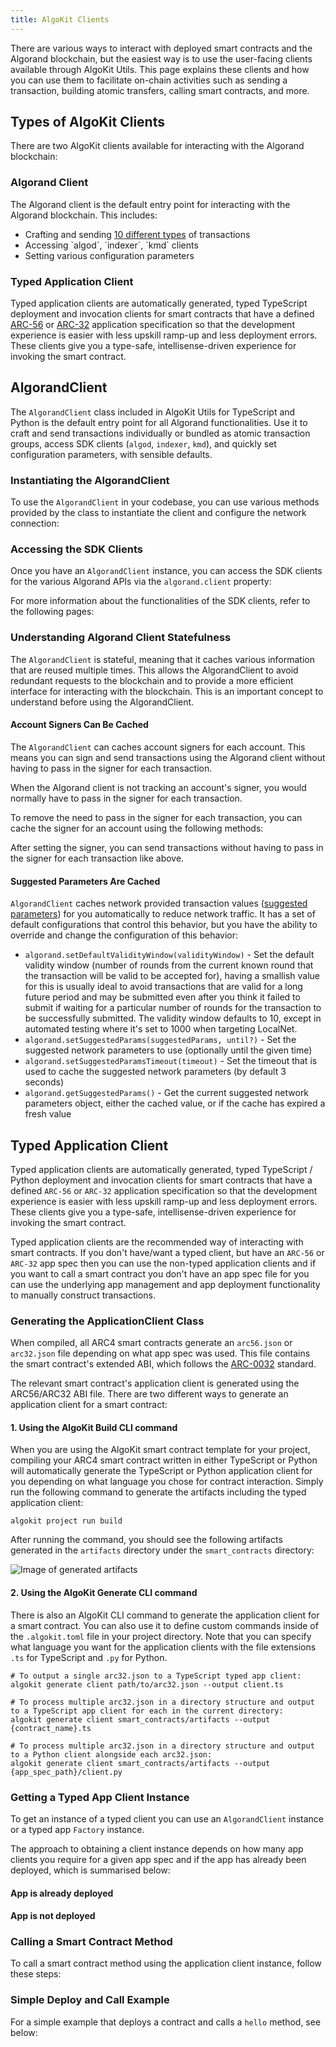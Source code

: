 ```yaml
---
title: AlgoKit Clients
---
```






There are various ways to interact with deployed smart contracts and the Algorand blockchain, but the easiest way is to use the user-facing
clients available through AlgoKit Utils. This page explains these clients and how you can use them to facilitate on-chain activities such as sending
a transaction, building atomic transfers, calling smart contracts, and more.

## Types of AlgoKit Clients

There are two AlgoKit clients available for interacting with the Algorand blockchain:

### Algorand Client

The Algorand client is the default entry point for interacting with the Algorand blockchain. This includes:

- Crafting and sending [10 different types](/concepts/transactions/types) of transactions
  <li>Accessing `algod`, `indexer`, `kmd` clients</li>
  <li>Setting various configuration parameters</li>

### Typed Application Client

Typed application clients are automatically generated, typed TypeScript deployment and invocation clients for smart contracts that have a defined [ARC-56](/standards/arcs/arc-0056) or [ARC-32](/standards/arcs/arc-0032) application specification so that the development experience is easier with less upskill ramp-up and less deployment errors. These clients give you a type-safe, intellisense-driven experience for invoking the smart contract.

## AlgorandClient

The `AlgorandClient` class included in AlgoKit Utils for TypeScript and Python is the default entry point for all Algorand functionalities.
Use it to craft and send transactions individually or bundled as atomic transaction groups, access SDK clients (`algod`, `indexer`, `kmd`), and quickly set configuration parameters, with sensible defaults.

### Instantiating the AlgorandClient

To use the `AlgorandClient` in your codebase, you can use various methods provided by the class to instantiate the client and configure the network connection:

<Tabs syncKey='lang'>
  <TabItem label='TypeScript' icon='seti:typescript'>
    <RemoteCode
      src='https://raw.githubusercontent.com/algorandfoundation/devportal-code-examples/refs/heads/main/projects/typescript-examples/algokit-utils-ts/algorand-client.ts'
      snippet='INSTANTIATE_ALGORAND_CLIENT'
      lang='ts'
      title='Instantiate Algorand Client'
      frame='none'
    />
  </TabItem>
  <TabItem label='Python' icon='seti:python'>
    <RemoteCode
      src='https://raw.githubusercontent.com/algorandfoundation/devportal-code-examples/refs/heads/main/projects/python-examples/algokit_utils_py_examples/algorand_client.py'
      snippet='INSTANTIATE_ALGORAND_CLIENT'
      lang='py'
      title='Instantiate Algorand Client'
      frame='none'
    />
  </TabItem>
</Tabs>

### Accessing the SDK Clients

Once you have an `AlgorandClient` instance, you can access the SDK clients for the various Algorand APIs via the `algorand.client` property:

<Tabs syncKey='lang'>
  <TabItem label='TypeScript' icon='seti:typescript'>
    <RemoteCode
      src='https://raw.githubusercontent.com/algorandfoundation/devportal-code-examples/refs/heads/main/projects/typescript-examples/algokit-utils-ts/algorand-client.ts'
      snippet='SDK_CLIENTS'
      lang='ts'
      title='SDK Clients'
      frame='none'
    />
  </TabItem>
  <TabItem label='Python' icon='seti:python'>
    <RemoteCode
      src='https://raw.githubusercontent.com/algorandfoundation/devportal-code-examples/refs/heads/main/projects/python-examples/algokit_utils_py_examples/algorand_client.py'
      snippet='SDK_CLIENTS'
      lang='py'
      title='SDK Clients'
      frame='none'
    />
  </TabItem>
</Tabs>

For more information about the functionalities of the SDK clients, refer to the following pages:

<LinkCard title='algod' href='/reference/rest-api/algod' description='algod API reference' />
<LinkCard title='Indexer' href='/reference/rest-api/indexer' description='Indexer API reference' />
<LinkCard title='kmd' href='/reference/rest-api/kmd' description='kmd API reference' />

### Understanding Algorand Client Statefulness

The `AlgorandClient` is stateful, meaning that it caches various information that are reused multiple times. This allows the AlgorandClient to avoid redundant requests to the blockchain and to provide a more efficient interface for interacting with the blockchain. This is an important concept to understand before using the AlgorandClient.

#### Account Signers Can Be Cached

The `AlgorandClient` can caches account signers for each account. This means you can sign and send transactions using the Algorand client without having to pass in the signer for each transaction.

When the Algorand client is not tracking an account's signer, you would normally have to pass in the signer for each transaction.

<Tabs syncKey='lang'>
  <TabItem label='TypeScript' icon='seti:typescript'>
    <RemoteCode
      src='https://raw.githubusercontent.com/algorandfoundation/devportal-code-examples/refs/heads/main/projects/typescript-examples/algokit-utils-ts/algorand-client.ts'
      snippet='TXN_WITHOUT_SIGNER_CACHE'
      lang='ts'
      title='Transaction without signer cache'
      frame='none'
    />
  </TabItem>
  <TabItem label='Python' icon='seti:python'>
    <RemoteCode
      src='https://raw.githubusercontent.com/algorandfoundation/devportal-code-examples/refs/heads/main/projects/python-examples/algokit_utils_py_examples/algorand_client.py'
      snippet='TXN_WITHOUT_SIGNER_CACHE'
      lang='py'
      title='Transaction without signer cache'
      frame='none'
    />
  </TabItem>
</Tabs>

To remove the need to pass in the signer for each transaction, you can cache the signer for an account using the following methods:

<Tabs syncKey='lang'>
  <TabItem label='TypeScript' icon='seti:typescript'>
    <RemoteCode
      src='https://raw.githubusercontent.com/algorandfoundation/devportal-code-examples/refs/heads/main/projects/typescript-examples/algokit-utils-ts/algorand-client.ts'
      snippet='SIGNER_CONFIG'
      lang='ts'
      title='Signer configuration'
      frame='none'
    />
  </TabItem>
  <TabItem label='Python' icon='seti:python'>
    <RemoteCode
      src='https://raw.githubusercontent.com/algorandfoundation/devportal-code-examples/refs/heads/main/projects/python-examples/algokit_utils_py_examples/algorand_client.py'
      snippet='SIGNER_CONFIG'
      lang='py'
      title='Signer configuration'
      frame='none'
    />
  </TabItem>
</Tabs>

After setting the signer, you can send transactions without having to pass in the signer for each transaction like above.

#### Suggested Parameters Are Cached

`AlgorandClient` caches network provided transaction values ([suggested parameters](/reference/rest-api/algod/operations/transactionparams)) for you automatically to reduce network traffic. It has a set of default configurations that control this behavior, but you have the ability to override and change the configuration of this behavior:

- `algorand.setDefaultValidityWindow(validityWindow)` - Set the default validity window (number of
  rounds from the current known round that the transaction will be valid to be accepted for), having
  a smallish value for this is usually ideal to avoid transactions that are valid for a long future
  period and may be submitted even after you think it failed to submit if waiting for a particular
  number of rounds for the transaction to be successfully submitted. The validity window defaults to
  10, except in automated testing where it's set to 1000 when targeting LocalNet.
- `algorand.setSuggestedParams(suggestedParams, until?)` - Set the suggested network parameters to
  use (optionally until the given time)
- `algorand.setSuggestedParamsTimeout(timeout)` - Set the timeout that is used to cache the
  suggested network parameters (by default 3 seconds)
- `algorand.getSuggestedParams()` - Get the current suggested network parameters object, either the
  cached value, or if the cache has expired a fresh value

<Tabs syncKey='lang'>
  <TabItem label='TypeScript' icon='seti:typescript'>
    <RemoteCode
      src='https://raw.githubusercontent.com/algorandfoundation/devportal-code-examples/refs/heads/main/projects/typescript-examples/algokit-utils-ts/algorand-client.ts'
      snippet='SUGGESTED_PARAMS_CONFIG'
      lang='ts'
      title='Suggested params configuration'
      frame='none'
    />
  </TabItem>
  <TabItem label='Python' icon='seti:python'>
    <RemoteCode
      src='https://raw.githubusercontent.com/algorandfoundation/devportal-code-examples/refs/heads/main/projects/python-examples/algokit_utils_py_examples/algorand_client.py'
      snippet='SUGGESTED_PARAMS_CONFIG'
      lang='py'
      title='Suggested params configuration'
      frame='none'
    />
  </TabItem>
</Tabs>

## Typed Application Client

Typed application clients are automatically generated, typed TypeScript / Python deployment and invocation clients for smart contracts that have a defined `ARC-56` or `ARC-32` application specification so that the development experience is easier with less upskill ramp-up and less deployment errors. These clients give you a type-safe, intellisense-driven experience for invoking the smart contract.

Typed application clients are the recommended way of interacting with smart contracts. If you don't have/want a typed client, but have an `ARC-56` or `ARC-32` app spec then you can use the non-typed application clients and if you want to call a smart contract you don't have an app spec file for you can use the underlying app management and app deployment functionality to manually construct transactions.

### Generating the ApplicationClient Class

When compiled, all ARC4 smart contracts generate an `arc56.json` or `arc32.json` file depending on what app spec was used. This file contains the smart contract's extended ABI,
which follows the [ARC-0032](/standards/arcs/arc-0032) standard.

The relevant smart contract's application client is generated using the ARC56/ARC32 ABI file. There are two different ways to generate an application client for a smart contract:

#### 1. Using the AlgoKit Build CLI command

When you are using the AlgoKit smart contract template for your project, compiling your ARC4 smart contract written in either TypeScript or Python will automatically generate the TypeScript or Python application client for you depending on what language you chose for contract interaction. Simply run the following command to generate the artifacts including the typed application client:

```shell showLineNumbers=false frame=none
algokit project run build
```

After running the command, you should see the following artifacts generated in the `artifacts` directory under the `smart_contracts` directory:

<Image src={artifacts} alt='Image of generated artifacts' />

#### 2. Using the AlgoKit Generate CLI command

There is also an AlgoKit CLI command to generate the application client for a smart contract. You can also use it to define custom commands inside of the `.algokit.toml` file in your project directory.
Note that you can specify what language you want for the application clients with the file extensions `.ts` for TypeScript and `.py` for Python.

```shell showLineNumbers=false frame=terminal
# To output a single arc32.json to a TypeScript typed app client:
algokit generate client path/to/arc32.json --output client.ts

# To process multiple arc32.json in a directory structure and output to a TypeScript app client for each in the current directory:
algokit generate client smart_contracts/artifacts --output {contract_name}.ts

# To process multiple arc32.json in a directory structure and output to a Python client alongside each arc32.json:
algokit generate client smart_contracts/artifacts --output {app_spec_path}/client.py
```

### Getting a Typed App Client Instance

To get an instance of a typed client you can use an `AlgorandClient` instance or a typed app `Factory` instance.

The approach to obtaining a client instance depends on how many app clients you require for a given app spec and if the app has already been deployed, which is summarised below:

#### App is already deployed

<Tabs syncKey='lang'>
  <TabItem label='TypeScript' icon='seti:typescript'>
    <RemoteCode
      src='https://raw.githubusercontent.com/algorandfoundation/devportal-code-examples/refs/heads/main/projects/typescript-examples/algokit-utils-ts/algorand-client.ts'
      snippet='GET_APP_CLIENT_WHEN_DEPLOYED'
      lang='ts'
      title='App is deployed. Get app client by app id'
      frame='none'
    />
  </TabItem>
  <TabItem label='Python' icon='seti:python'>
    <RemoteCode
      src='https://raw.githubusercontent.com/algorandfoundation/devportal-code-examples/refs/heads/main/projects/python-examples/algokit_utils_py_examples/algorand_client.py'
      snippet='GET_APP_CLIENT_WHEN_DEPLOYED'
      lang='py'
      title='App is deployed. Get app client by app id or creator and name.'
      frame='none'
    />
  </TabItem>
</Tabs>

#### App is not deployed

<Tabs syncKey='lang'>
  <TabItem label='TypeScript' icon='seti:typescript'>
    <RemoteCode
      src='https://raw.githubusercontent.com/algorandfoundation/devportal-code-examples/refs/heads/main/projects/typescript-examples/algokit-utils-ts/algorand-client.ts'
      snippet='APP_NOT_DEPLOYED_APP_CREATE'
      lang='ts'
      title='App not deployed app create'
      frame='none'
    />
  </TabItem>
  <TabItem label='Python' icon='seti:python'>
    <RemoteCode
      src='https://raw.githubusercontent.com/algorandfoundation/devportal-code-examples/refs/heads/main/projects/python-examples/algokit_utils_py_examples/algorand_client.py'
      snippet='APP_NOT_DEPLOYED_APP_CREATE'
      lang='py'
      title='Instantiate app client when app is not deployed and then deploy it.'
      frame='none'
    />
  </TabItem>
</Tabs>

### Calling a Smart Contract Method

To call a smart contract method using the application client instance, follow these steps:

<Tabs syncKey='lang'>
  <TabItem label='TypeScript' icon='seti:typescript'>
    <RemoteCode
      src='https://raw.githubusercontent.com/algorandfoundation/devportal-code-examples/refs/heads/main/projects/typescript-examples/algokit-utils-ts/algorand-client.ts'
      snippet='APP_CLIENT_CALL_METHOD'
      lang='ts'
      title='Call a smart contract method'
      frame='none'
    />
  </TabItem>
  <TabItem label='Python' icon='seti:python'>
    <RemoteCode
      src='https://raw.githubusercontent.com/algorandfoundation/devportal-code-examples/refs/heads/main/projects/python-examples/algokit_utils_py_examples/algorand_client.py'
      snippet='APP_CLIENT_CALL_METHOD'
      lang='py'
      title='Call a smart contract method'
      frame='none'
    />
  </TabItem>
</Tabs>

### Simple Deploy and Call Example

For a simple example that deploys a contract and calls a `hello` method, see below:

<Tabs syncKey='lang'>
  <TabItem label='TypeScript' icon='seti:typescript'>
    <RemoteCode
      src='https://raw.githubusercontent.com/algorandfoundation/devportal-code-examples/refs/heads/main/projects/typescript-examples/algokit-utils-ts/algorand-client.ts'
      snippet='FULL_APP_CLIENT_EXAMPLE'
      lang='ts'
      title='Full app client example'
      frame='none'
    />
  </TabItem>
  <TabItem label='Python' icon='seti:python'>
    <RemoteCode
      src='https://raw.githubusercontent.com/algorandfoundation/devportal-code-examples/refs/heads/main/projects/python-examples/algokit_utils_py_examples/algorand_client.py'
      snippet='FULL_APP_CLIENT_EXAMPLE'
      lang='py'
      title='Full app client example'
      frame='none'
    />
  </TabItem>
</Tabs>
